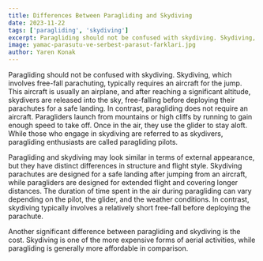 ```yaml
---
title: Differences Between Paragliding and Skydiving
date: 2023-11-22
tags: ['paragliding', 'skydiving']
excerpt: Paragliding should not be confused with skydiving. Skydiving, which involves free-fall parachuting, typically requires an aircraft for the jump. This aircraft is usually an airplane, and after reaching a significant altitude, skydivers are released into the sky, free-falling before deploying their parachutes for a safe landing. In contrast, paragliding does not require an aircraft. Paragliders launch from mountains or high cliffs by running to gain enough speed to take off. Once in the air, they use the glider to stay aloft. While those who engage in skydiving are referred to as skydivers, paragliding enthusiasts are called paragliding pilots.
image: yamac-parasutu-ve-serbest-parasut-farklari.jpg
author: Yaren Konak
---
```


Paragliding should not be confused with skydiving. Skydiving, which involves free-fall parachuting, typically requires an aircraft for the jump. This aircraft is usually an airplane, and after reaching a significant altitude, skydivers are released into the sky, free-falling before deploying their parachutes for a safe landing. In contrast, paragliding does not require an aircraft. Paragliders launch from mountains or high cliffs by running to gain enough speed to take off. Once in the air, they use the glider to stay aloft. While those who engage in skydiving are referred to as skydivers, paragliding enthusiasts are called paragliding pilots.

<CustomImage src="https://raw.githubusercontent.com/ademberk90/yamacparasutusakarya-blogposts/main/images/content/yamac-parasutu-ve-serbest-parasut-farklari1.jpg" alt="Tandem Photo" />

Paragliding and skydiving may look similar in terms of external appearance, but they have distinct differences in structure and flight style. Skydiving parachutes are designed for a safe landing after jumping from an aircraft, while paragliders are designed for extended flight and covering longer distances. The duration of time spent in the air during paragliding can vary depending on the pilot, the glider, and the weather conditions. In contrast, skydiving typically involves a relatively short free-fall before deploying the parachute.

Another significant difference between paragliding and skydiving is the cost. Skydiving is one of the more expensive forms of aerial activities, while paragliding is generally more affordable in comparison.
